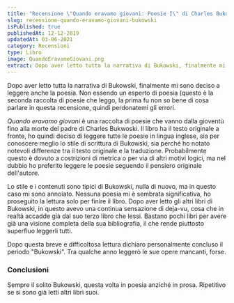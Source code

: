 ```yaml
---
title: "Recensione \"Quando eravamo giovani: Poesie I\" di Charles Bukowski"
slug: recensione-quando-eravamo-giovani-bukowski
isPublished: true
publishedAt: 12-12-2019
updatedAt: 03-06-2021
category: Recensioni
type: Libro
image: QuandoEravamoGiovani.png
extract: Dopo aver letto tutta la narrativa di Bukowski, finalmente mi sono deciso a leggere anche la poesia. Non essendo un esperto di poesia (questo è la seconda raccolta di poesie che leggo, la prima fu non so bene di cosa parlare in questa recensione, quindi perdonatemi gli errori.
---
```


<Book slug="quando-eravamo-giovani-poesie-i" />

Dopo aver letto tutta la narrativa di Bukowski, finalmente mi sono deciso a leggere anche la poesia. Non essendo un esperto di poesia (questo è la seconda raccolta di poesie che leggo, la prima fu <InternalLink slug="cento-poesie-amore-per-ladyhawke" text="Cento poesie d'amore per Ladyhawke"/> non so bene di cosa parlare in questa recensione, quindi perdonatemi gli errori.

_Quando eravamo giovani_ è una raccolta di poesie che vanno dalla gioventù fino alla morte del padre di Charles Bukwoski. Il libro ha il testo originale a fronte, ho quindi deciso di leggere tutte le poesie in lingua inglese, sia per conoscere meglio lo stile di scrittura di Bukowski, sia perché ho notato notevoli differenze tra il testo originale e la traduzione. Probabilmente questo è dovuto a costrizioni di metrica o per via di altri motivi logici, ma nel dubbio ho preferito leggere le poesie seguendo il pensiero originale dell'autore.

Lo stile e i contenuti sono tipici di Bukowski, nulla di nuovo, ma in questo caso mi sono annoiato. Nessuna poesia mi è sembrata significativa, ho proseguito la lettura solo per finire il libro. Dopo aver letto gli altri libri di Bukowski, in questo avevo una continua sensazione di deja-vu, cosa che in realtà accadde già dal suo terzo libro che lessi. Bastano pochi libri per avere già una visione completa della sua bibliografia, il che rende piuttosto superfluo leggerli tutti.

Dopo questa breve e difficoltosa lettura dichiaro personalmente concluso il periodo "Bukowski". Tra qualche anno leggerò le sue opere mancanti, forse.

### Conclusioni

Sempre il solito Bukowski, questa volta in poesia anziché in prosa. Ripetitivo se si sono già letti altri libri suoi.
